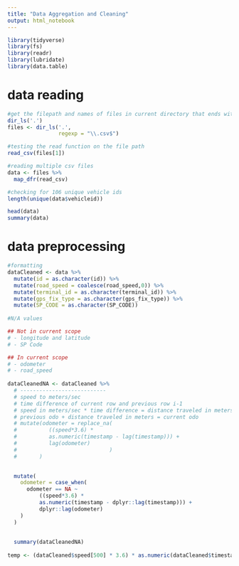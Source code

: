 ```yaml
---
title: "Data Aggregation and Cleaning"
output: html_notebook
---
```

```r
library(tidyverse)
library(fs)
library(readr)
library(lubridate)
library(data.table)
```

# data reading 
```r
#get the filepath and names of files in current directory that ends with .csv 
dir_ls('.')
files <- dir_ls('.',
                regexp = "\\.csv$")

#testing the read function on the file path
read_csv(files[1])

#reading multiple csv files
data <- files %>% 
  map_dfr(read_csv)

#checking for 106 unique vehicle ids
length(unique(data$vehicleid))

head(data)
summary(data)
```

# data preprocessing 
```r
#formatting
dataCleaned <- data %>% 
  mutate(id = as.character(id)) %>% 
  mutate(road_speed = coalesce(road_speed,0)) %>% 
  mutate(terminal_id = as.character(terminal_id)) %>% 
  mutate(gps_fix_type = as.character(gps_fix_type)) %>% 
  mutate(SP_CODE = as.character(SP_CODE)) 
  
#N/A values

## Not in current scope
# - longitude and latitude
# - SP Code

## In current scope
# - odometer 
# - road_speed
  
dataCleanedNA <- dataCleaned %>% 
  # ---------------------------
  # speed to meters/sec
  # time difference of current row and previous row i-1
  # speed in meters/sec * time difference = distance traveled in meters
  # previous odo + distance traveled in meters = current odo
  # mutate(odometer = replace_na(
  #          ((speed*3.6) *
  #          as.numeric(timestamp - lag(timestamp))) +
  #          lag(odometer)
  #                             )
  #       )
  

  mutate(
    odometer = case_when(
      odometer == NA ~
          ((speed*3.6) *
          as.numeric(timestamp - dplyr::lag(timestamp))) +
          dplyr::lag(odometer)
    )
  )
  
  
  summary(dataCleanedNA)
  
temp <- (dataCleaned$speed[500] * 3.6) * as.numeric(dataCleaned$timestamp[500] - lag(dataCleaned$timestamp)[500]) + lag(dataCleaned$odometer)[500]

```


